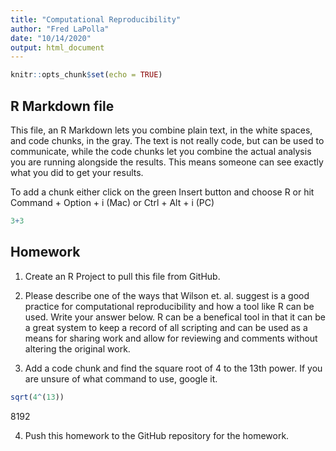 ---
title: "Computational Reproducibility"
author: "Fred LaPolla"
date: "10/14/2020"
output: html_document
---

```{r setup, include=TRUE}
knitr::opts_chunk$set(echo = TRUE)
```

## R Markdown file

This file, an R Markdown lets you combine plain text, in the white spaces, and code chunks, in the gray. The text is not really code, but can be used to communicate, while the code chunks let you combine the actual analysis you are running alongside the results. This means someone can see exactly what you did to get your results.

To add a chunk either click on the green Insert button and choose R or hit Command + Option + i (Mac) or Ctrl + Alt + i (PC)

```{r}
3+3
```

## Homework

1) Create an R Project to pull this file from GitHub. 

2) Please describe one of the ways that Wilson et. al. suggest is a good practice for computational reproducibility and how a tool like R can be used. Write your answer below.
R can be a benefical tool in that it can be a great system to keep a record of all scripting and can be used as a means for sharing work and allow for reviewing and comments without altering the original work. 


3) Add a code chunk and find the square root of 4 to the 13th power. If you are unsure of what command to use, google it. 
```{r}
sqrt(4^(13))
```
8192

4) Push this homework to the GitHub repository for the homework. 





